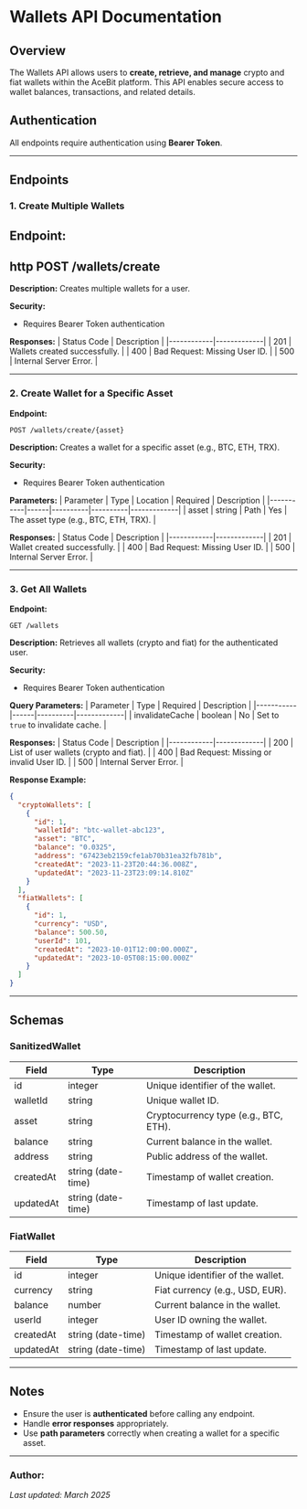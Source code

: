 # Wallets API Documentation

## **Overview**
The Wallets API allows users to **create, retrieve, and manage** crypto and fiat wallets within the AceBit platform. This API enables secure access to wallet balances, transactions, and related details.

## **Authentication**
All endpoints require authentication using **Bearer Token**.

---

## **Endpoints**

### **1. Create Multiple Wallets**

**Endpoint:**
---
http
POST /wallets/create
---

**Description:**
Creates multiple wallets for a user.

**Security:**
- Requires Bearer Token authentication

**Responses:**
| Status Code | Description |
|------------|-------------|
| 201 | Wallets created successfully. |
| 400 | Bad Request: Missing User ID. |
| 500 | Internal Server Error. |

---

### **2. Create Wallet for a Specific Asset**

**Endpoint:**
```http
POST /wallets/create/{asset}
```

**Description:**
Creates a wallet for a specific asset (e.g., BTC, ETH, TRX).

**Security:**
- Requires Bearer Token authentication

**Parameters:**
| Parameter | Type | Location | Required | Description |
|-----------|------|----------|----------|-------------|
| asset | string | Path | Yes | The asset type (e.g., BTC, ETH, TRX). |

**Responses:**
| Status Code | Description |
|------------|-------------|
| 201 | Wallet created successfully. |
| 400 | Bad Request: Missing User ID. |
| 500 | Internal Server Error. |

---

### **3. Get All Wallets**

**Endpoint:**
```http
GET /wallets
```

**Description:**
Retrieves all wallets (crypto and fiat) for the authenticated user.

**Security:**
- Requires Bearer Token authentication

**Query Parameters:**
| Parameter | Type | Required | Description |
|-----------|------|----------|-------------|
| invalidateCache | boolean | No | Set to `true` to invalidate cache. |

**Responses:**
| Status Code | Description |
|------------|-------------|
| 200 | List of user wallets (crypto and fiat). |
| 400 | Bad Request: Missing or invalid User ID. |
| 500 | Internal Server Error. |

**Response Example:**
```json
{
  "cryptoWallets": [
    {
      "id": 1,
      "walletId": "btc-wallet-abc123",
      "asset": "BTC",
      "balance": "0.0325",
      "address": "67423eb2159cfe1ab70b31ea32fb781b",
      "createdAt": "2023-11-23T20:44:36.008Z",
      "updatedAt": "2023-11-23T23:09:14.810Z"
    }
  ],
  "fiatWallets": [
    {
      "id": 1,
      "currency": "USD",
      "balance": 500.50,
      "userId": 101,
      "createdAt": "2023-10-01T12:00:00.000Z",
      "updatedAt": "2023-10-05T08:15:00.000Z"
    }
  ]
}
```

---

## **Schemas**

### **SanitizedWallet**
| Field | Type | Description |
|-------|------|-------------|
| id | integer | Unique identifier of the wallet. |
| walletId | string | Unique wallet ID. |
| asset | string | Cryptocurrency type (e.g., BTC, ETH). |
| balance | string | Current balance in the wallet. |
| address | string | Public address of the wallet. |
| createdAt | string (date-time) | Timestamp of wallet creation. |
| updatedAt | string (date-time) | Timestamp of last update. |

### **FiatWallet**
| Field | Type | Description |
|-------|------|-------------|
| id | integer | Unique identifier of the wallet. |
| currency | string | Fiat currency (e.g., USD, EUR). |
| balance | number | Current balance in the wallet. |
| userId | integer | User ID owning the wallet. |
| createdAt | string (date-time) | Timestamp of wallet creation. |
| updatedAt | string (date-time) | Timestamp of last update. |

---

## **Notes**
- Ensure the user is **authenticated** before calling any endpoint.
- Handle **error responses** appropriately.
- Use **path parameters** correctly when creating a wallet for a specific asset.

---

### **Author:**
_Last updated: March 2025_